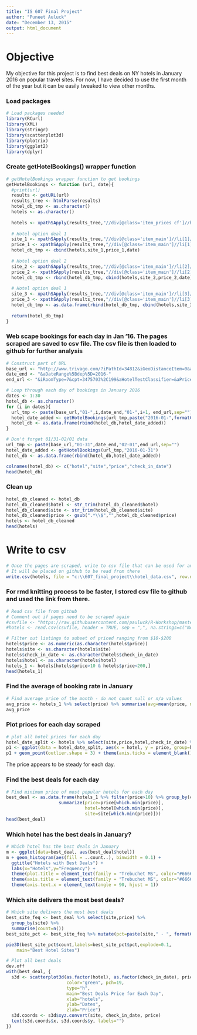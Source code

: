 ```yaml
---
title: "IS 607 Final Project"
author: "Puneet Auluck"
date: "December 13, 2015"
output: html_document
---
```


Objective
========================================================
My objective for this project is to find best deals on NY hotels in January 2016 on popular travel sites.  For now, I have decided to use the first month of the year but it can be easily tweaked to view other months. 

### Load packages
```r
# Load packages needed
library(RCurl)
library(XML)
library(stringr)
library(scatterplot3d) 
library(plotrix) 
library(ggplot2)
library(dplyr)
```

### Create getHotelBookings() wrapper function
```r
# getHotelBookings wrapper function to get bookings
getHotelBookings <- function (url, date){
  #print(url)
  results <- getURL(url)
  results_tree <- htmlParse(results)
  hotel_db_tmp <- as.character()
  hotels <- as.character()
  
  hotels <- xpathSApply(results_tree,"//div[@class='item_prices cf']//h3",xmlValue)
  
  # Hotel option deal 1
  site_1 <- xpathSApply(results_tree,"//div[@class='item_main']//li[1]//em",xmlValue)
  price_1 <- xpathSApply(results_tree,"//div[@class='item_main']//li[1]//strong",xmlValue)
  hotel_db_tmp <- cbind(hotels,site_1,price_1,date)
  
  # Hotel option deal 2
  site_2 <- xpathSApply(results_tree,"//div[@class='item_main']//li[2]//em",xmlValue)
  price_2 <- xpathSApply(results_tree,"//div[@class='item_main']//li[2]//strong",xmlValue)
  hotel_db_tmp <- rbind(hotel_db_tmp, cbind(hotels,site_2,price_2,date))
  
  # Hotel option deal 1
  site_3 <- xpathSApply(results_tree,"//div[@class='item_main']//li[3]//em",xmlValue)
  price_3 <- xpathSApply(results_tree,"//div[@class='item_main']//li[3]//strong",xmlValue)
  hotel_db_tmp <- as.data.frame(rbind(hotel_db_tmp, cbind(hotels,site_3,price_3,date)))
  
  return(hotel_db_tmp)
}
```

### Web scape bookings for each day in Jan '16. The pages scraped are saved to csv file.  The csv file is then loaded to github for further analysis
```r
# Construct part of URL
base_url <- "http://www.trivago.com/?iPathId=34812&iGeoDistanceItem=0&aDateRange%5Barr%5D=2016-"
date_end <- "&aDateRange%5Bdep%5D=2016-"
end_url <- "&iRoomType=7&cpt=3475703%2C199&aHotelTestClassifier=&aPriceRange%5Bfrom%5D=0&aPriceRange%5Bto%5D=0&iIncludeAll=0&aPartner=&iViewType=0&isRetina=false&bIsSeoPage=false&bIsSitemap=false&"

# Loop through each day of bookings in January 2016
dates <- 1:30
hotel_db <- as.character()
for (i in dates){
  url_tmp <- paste(base_url,"01-",i,date_end,"01-",i+1, end_url,sep="")
  hotel_date_added <- getHotelBookings(url_tmp,paste("2016-01-",formatC(i, width=2, flag="0"),sep=""))
  hotel_db <- as.data.frame(rbind(hotel_db,hotel_date_added))
}

# Don't forget 01/31-02/01 data
url_tmp <- paste(base_url,"01-31",date_end,"02-01",end_url,sep="")
hotel_date_added <- getHotelBookings(url_tmp,"2016-01-31")
hotel_db <- as.data.frame(rbind(hotel_db,hotel_date_added))

colnames(hotel_db) <- c("hotel","site","price","check_in_date")
head(hotel_db)
```


### Clean up
```r
hotel_db_cleaned <- hotel_db
hotel_db_cleaned$hotel <- str_trim(hotel_db_cleaned$hotel)
hotel_db_cleaned$site <- str_trim(hotel_db_cleaned$site)
hotel_db_cleaned$price <- gsub(".*\\$","",hotel_db_cleaned$price)
hotels <- hotel_db_cleaned
head(hotels)
```

# Write to csv
```r
# Once the pages are scraped, write to csv file that can be used for analysis
# It will be placed on github to be read from there
write.csv(hotels, file = "c:\\607_final_project\\hotel_data.csv", row.names = FALSE)
```

### For rmd knitting process to be faster, I stored csv file to github and used the link from there.  
```r
# Read csv file from github
# Comment out if pages need to be scraped again
#csvfile <- "https://raw.githubusercontent.com/pauluck/R-Workshop/master/hotel_data.csv"
#hotels <- read.csv(csvfile, header = TRUE, sep = ",", na.strings=c("NA", "NULL"))
```

```r
# Filter out listings to subset of priced ranging from $10-$200
hotels$price <- as.numeric(as.character(hotels$price))
hotels$site <- as.character(hotels$site)
hotels$check_in_date <- as.character(hotels$check_in_date)
hotels$hotel <- as.character(hotels$hotel)
hotels_1 <- hotels[hotels$price>10 & hotels$price<200,]
head(hotels_1)
```

### Find the average of booking rate in January 
```r
# Find average price of the month - do not count null or n/a values
avg_price <- hotels_1 %>% select(price) %>% summarise(avg=mean(price, na.rm=TRUE))
avg_price
```

### Plot prices for each day scraped
```r
# plot all hotel prices for each day
hotel_date_split <- hotels %>% select(site,price,hotel,check_in_date) %>% mutate(date = gsub("(2016-01-)(\\d\\d)","\\2",check_in_date))
p1 <- ggplot(data = hotel_date_split, aes(x = hotel, y = price, group=hotel))
p1 + geom_point(outlier.shape = 3) + theme(axis.ticks = element_blank(), axis.text.x = element_blank()) + facet_wrap(~date)
```

The price appears to be steady for each day.  

### Find the best deals for each day
```r

# Find minimum price of most popular hotels for each day
best_deal <- as.data.frame(hotels_1 %>% filter(price>10) %>% group_by(check_in_date) %>% 
                    summarize(price=price[which.min(price)],
                              hotel=hotel[which.min(price)],
                              site=site[which.min(price)]))
head(best_deal)
```

### Which hotel has the best deals in January?
```r
# Which hotel has the best deals in January
m <- ggplot(data=best_deal, aes(best_deal$hotel))                
m + geom_histogram(aes(fill = ..count..), binwidth = 0.1) +
  ggtitle("Hotels with Best Deals") +
  labs(x="Hotels",y="Frequency") + 
  theme(plot.title = element_text(family = "Trebuchet MS", color="#666666", face="bold", size=16, hjust=0)) +
  theme(axis.title = element_text(family = "Trebuchet MS", color="#666666", face="bold", size=16)) +
  theme(axis.text.x = element_text(angle = 90, hjust = 1))
```
 

### Which site delivers the most best deals?
```r
# Which site delivers the most best deals
best_site_feq <- best_deal %>% select(site,price) %>%
  group_by(site) %>%
  summarise(count=n()) 
best_site_pct <- best_site_feq %>% mutate(pct=paste(site," - ", formatC(count/sum(count)*100,digits=2),"%", sep=""))

pie3D(best_site_pct$count,labels=best_site_pct$pct,explode=0.1,
  	main="Best Hotel Sites")
```


```r
# Plot all best deals
dev.off
with(best_deal, {
  s3d <- scatterplot3d(as.factor(hotel), as.factor(check_in_date), price,        
                       color="green", pch=19,        
                       type="h",                    
                       main="Best Deals Price for Each Day",
                       xlab="hotels",
                       ylab="Dates",
                       zlab="Price")
  s3d.coords <- s3d$xyz.convert(site, check_in_date, price) 
  text(s3d.coords$x, s3d.coords$y, labels="")
})
```




